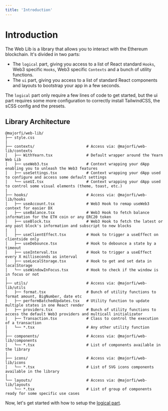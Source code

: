 ```yaml
---
title: 'Introduction'
---
```



# Introduction
The Web Lib is a library that allows you to interact with the Ethereum blockchain. It's divided in two parts:
- The `logical` part, giving you access to a list of React standard `Hooks`, Web3 specific `Hooks`, Web3 specific `Contexts` and a bunch of utility functions.
- The `ui` part, giving you access to a list of standard React components and layouts to bootstrap your app in a few seconds.  
  
The `logical` part only require a few lines of code to get started, but the ui part requires some more configuration to correctly install TailwindCSS, the sCSS config and the presets.  

## Library Architecture
```
@majorfi/web-lib/
├── style.css
|
├── contexts/                       # Access via: @majorfi/web-lib/contexts
│   ├── WithYearn.tsx               # Default wrapper around the Yearn Web Lib
│   ├── useWeb3.tsx                 # Context wrapping your dApp enabling you to unleash the Web3 features
│   ├── useSettings.tsx             # Context wrapping your dApp used to configure and access some default settings
│   └── useUI.tsx                   # Context wrapping your dApp used to control some visual elements (theme, toast, etc.)
|
├── hooks/                          # Access via: @majorfi/web-lib/hooks
│   ├── useAccount.tsx              # Web3 Hook to remap useWeb3 context for easier DX
│   ├── useBalance.tsx              # Web3 Hook to fetch balance information for the ETH coin or any ERC20 token
│   ├── useBlock.tsx                # Web3 Hook to fetch the latest or any past block's information and subscript to new blocks
|	|
│   ├── useClientEffect.tsx         # Hook to trigger a useEffect on clientside only
│   ├── useDebounce.tsx             # Hook to debounce a state by a timeout
│   ├── useInterval.tsx             # Hook to trigger a useEffect every X milliseconds as interval
│   ├── useLocalStorage.tsx         # Hook to get and set data in localStorage
│   └── useWindowInFocus.tsx        # Hook to check if the window is in focus or not
|
├── utils/                          # Access via: @majorfi/web-lib/utils
│   ├── format.tsx                  # Bunch of utility functions to format amount, BigNumber, date etc
│   ├── performBatchedUpdates.tsx   # Utility function to update multiple states in one React render
│   ├── providers.tsx               # Bunch of utility functions to access the default Web3 providers and multicall initializator
|	├── Transaction.tsx             # Class to control the execution of a transaction
│   └── *.tsx                       # Any other utility function
|
├── components/                     # Access via: @majorfi/web-lib/components
│   └── *.tsx                       # List of components available in the library
|
├── icons/                          # Access via: @majorfi/web-lib/icons
│   └── *.tsx                       # List of SVG icons components available in the library
|
└── layouts/                        # Access via: @majorfi/web-lib/layouts
    └── *.tsx                       # List of group of components ready for some specific use cases
```

Now, let's get started with how to setup the [logical part](/docs/install/setup-contexts-hooks).
